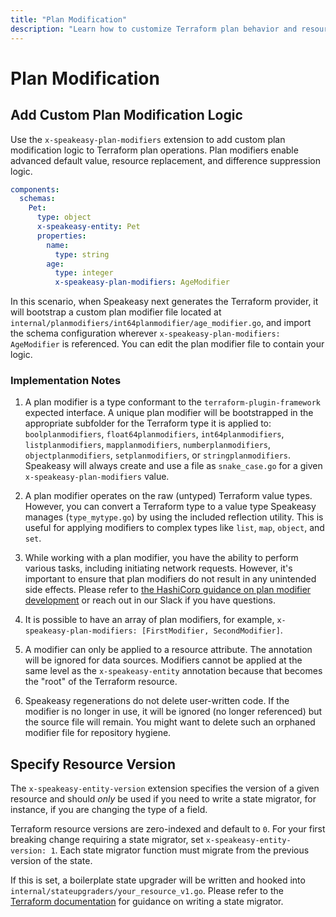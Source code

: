 ```yaml
---
title: "Plan Modification"
description: "Learn how to customize Terraform plan behavior and resource versioning."
---
```




# Plan Modification

## Add Custom Plan Modification Logic

Use the `x-speakeasy-plan-modifiers` extension to add custom plan modification logic to Terraform plan operations. Plan modifiers enable advanced default value, resource replacement, and difference suppression logic.

```yaml
components:
  schemas:
    Pet:
      type: object
      x-speakeasy-entity: Pet
      properties:
        name:
          type: string
        age:
          type: integer
          x-speakeasy-plan-modifiers: AgeModifier
```

In this scenario, when Speakeasy next generates the Terraform provider, it will bootstrap a custom plan modifier file located at `internal/planmodifiers/int64planmodifier/age_modifier.go`, and import the schema configuration wherever `x-speakeasy-plan-modifiers: AgeModifier` is referenced. You can edit the plan modifier file to contain your logic.

### Implementation Notes

1. A plan modifier is a type conformant to the `terraform-plugin-framework` expected interface. A unique plan modifier will be bootstrapped in the appropriate subfolder for the Terraform type it is applied to: `boolplanmodifiers`, `float64planmodifiers`, `int64planmodifiers`, `listplanmodifiers`, `mapplanmodifiers`, `numberplanmodifiers`, `objectplanmodifiers`, `setplanmodifiers`, or `stringplanmodifiers`. Speakeasy will always create and use a file as `snake_case.go` for a given `x-speakeasy-plan-modifiers` value.

2. A plan modifier operates on the raw (untyped) Terraform value types. However, you can convert a Terraform type to a value type Speakeasy manages (`type_mytype.go`) by using the included reflection utility. This is useful for applying modifiers to complex types like `list`, `map`, `object`, and `set`.

3. While working with a plan modifier, you have the ability to perform various tasks, including initiating network requests. However, it's important to ensure that plan modifiers do not result in any unintended side effects. Please refer to [the HashiCorp guidance on plan modifier development](https://developer.hashicorp.com/terraform/plugin/framework/resources/plan-modification) or reach out in our Slack if you have questions.

4. It is possible to have an array of plan modifiers, for example, `x-speakeasy-plan-modifiers: [FirstModifier, SecondModifier]`.

5. A modifier can only be applied to a resource attribute. The annotation will be ignored for data sources. Modifiers cannot be applied at the same level as the `x-speakeasy-entity` annotation because that becomes the "root" of the Terraform resource.

6. Speakeasy regenerations do not delete user-written code. If the modifier is no longer in use, it will be ignored (no longer referenced) but the source file will remain. You might want to delete such an orphaned modifier file for repository hygiene.

##  Specify Resource Version

The `x-speakeasy-entity-version` extension specifies the version of a given resource and should *only* be used if you need to write a state migrator, for instance, if you are changing the type of a field.

Terraform resource versions are zero-indexed and default to `0`. For your first breaking change requiring a state migrator, set `x-speakeasy-entity-version: 1`. Each state migrator function must migrate from the previous version of the state.

If this is set, a boilerplate state upgrader will be written and hooked into `internal/stateupgraders/your_resource_v1.go`. Please refer to the [Terraform documentation](https://developer.hashicorp.com/terraform/plugin/framework/resources/state-upgrade) for guidance on writing a state migrator.

